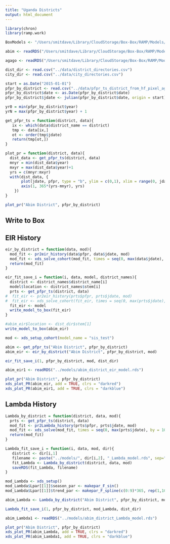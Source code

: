 ```yaml
---
title: "Uganda Districts"
output: html_document
---
```


```r
library(chron)
library(ramp.work)
```
```r
BoxModels <- "/Users/smitdave/Library/CloudStorage/Box-Box/RAMP/Models/"
```

```r
abim <- readRDS("/Users/smitdave/Library/CloudStorage/Box-Box/RAMP/Models/abim_district_eir_sis.rds")
```

```r
agago <- readRDS("/Users/smitdave/Library/CloudStorage/Box-Box/RAMP/Models/agago_district_eir_sis.rds")
```



```r
dist_dir <- read.csv("../data/district_directories.csv")
city_dir <- read.csv("../data/city_directories.csv")
```


```r
start = as.Date("2015-01-01")
pfpr_by_district <- read.csv("../data/pfpr_ts_district_from_hf_pixel_agg.csv", header=TRUE)
pfpr_by_district$date <- as.Date(pfpr_by_district$date)
pfpr_by_district$jdate <- julian(pfpr_by_district$date, origin = start) 
```

```r
yr0 = min(pfpr_by_district$year) 
yrN = max(pfpr_by_district$year) + 1 
```

```r
get_pfpr_ts = function(district, data){
   ix <- which(data$district_name == district)
   tmp <- data[ix,]
   ot <- order(tmp$jdate)
   return(tmp[ot,]) 
}

plot_pr = function(district, data){
  dist_data <- get_pfpr_ts(district, data)
  mnyr = min(dist_data$year) 
  mxyr = max(dist_data$year)+1
  yrs = c(mnyr:mxyr)
  with(dist_data, {
       plot(jdate, pfpr, type = "b", ylim = c(0,1), xlim = range(0, jdate), xaxt="n", xlab = "Date", ylab = "Pf`PR")
       axis(1, 365*(yrs-mnyr), yrs) 
    }) 
}
```


```r
plot_pr("Abim District", pfpr_by_district)
```
## Write to Box 


## EIR History 

```r
eir_by_district = function(data, mod){
  mod_fit <- pr2eir_history(data$pfpr, data$jdate, mod)
  mod_fit <- xds_solve_cohort(mod_fit, times = seq(0, max(data$jdate), by = 10))
  return(mod_fit)  
}
```


```r
eir_fit_save_i = function(i, data, model, district_names){
  district <- district_names$district_name[i]
  model$location <- district_names$stem[i]
  prts <- get_pfpr_ts(district, data)
#  fit_eir <- pr2eir_history(prts$pfpr, prts$jdate, mod)
#  fit_eir <- xds_solve_cohort(fit_eir, times = seq(0, max(prts$jdate), by = 10))
  fit_eir <- model
  write_model_to_box(fit_eir)
}
```

```r
#abim_eir$location <- dist_dir$stem[1] 
write_model_to_box(abim_eir)
```


```r
mod <- xds_setup_cohort(model_name = "sis_test")
```

```r
abim <- get_pfpr_ts("Abim District", pfpr_by_district)
abim_eir <- eir_by_district("Abim District", pfpr_by_district, mod)
```


```r
eir_fit_save_i(1, pfpr_by_district, mod, dist_dir)
```

```r
abim_eir1 <- readRDS("../models/abim_district_eir_model.rds")
```

```r
plot_pr("Abim District", pfpr_by_district)
xds_plot_PR(abim_eir, add = TRUE, clrs = "darkred")
xds_plot_PR(abim_eir1, add = TRUE, clrs = "darkblue")
```

## Lambda History 

```r
Lambda_by_district = function(district, data, mod){
  prts <- get_pfpr_ts(district, data)
  mod_fit <- pr2Lambda_history(prts$pfpr, prts$jdate, mod)
  mod_fit <- xds_solve(mod_fit, times = seq(0, max(prts$jdate), by = 10))
  return(mod_fit)  
}
```

```r
Lambda_fit_save_i = function(i, data, mod, dir){
   district <- dir[i,1] 
   filename <- paste("../models/", dir[i,2], "_Lambda_model.rds", sep="") 
   fit_Lambda <- Lambda_by_district(district, data, mod)
   saveRDS(fit_Lambda, filename) 
}
```

```r
mod_Lambda <- xds_setup()
mod_Lambda$Lpar[[1]]$season_par <- makepar_F_sin() 
mod_Lambda$Lpar[[1]]$trend_par <- makepar_F_spline(c(0:9)*365, rep(1,10)) 
```

```r
abim_Lambda <- Lambda_by_district("Abim District", pfpr_by_district, mod_Lambda)
```

```r
Lambda_fit_save_i(1, pfpr_by_district, mod_Lambda, dist_dir)
```

```r
abim_Lambda1 <- readRDS("../models/abim_district_Lambda_model.rds")
```

```r
plot_pr("Abim District", pfpr_by_district)
xds_plot_PR(abim_Lambda, add = TRUE, clrs = "darkred")
xds_plot_PR(abim_Lambda1, add = TRUE, clrs = "darkblue")
```
